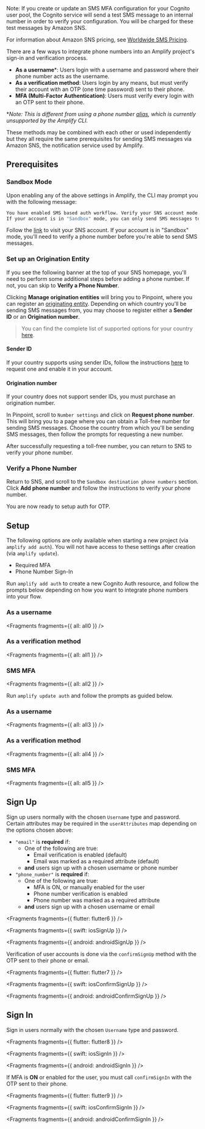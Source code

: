 <Callout>
Note: If you create or update an SMS MFA configuration for your Cognito user pool, the Cognito service will send a test SMS message to an internal number in order to verify your configuration. You will be charged for these test messages by Amazon SNS.

For information about Amazon SNS pricing, see [Worldwide SMS Pricing](https://aws.amazon.com/sns/sms-pricing/).

</Callout>

There are a few ways to integrate phone numbers into an Amplify project's sign-in and verification process.

- **As a username**\*: Users login with a username and password where their phone number acts as the username.
- **As a verification method**: Users login by any means, but must verify their account with an OTP (one time password) sent to their phone.
- **MFA (Multi-Factor Authentication)**: Users must verify every login with an OTP sent to their phone.

\*_Note: This is different from using a phone number [alias](https://docs.aws.amazon.com/cognito/latest/developerguide/user-pool-settings-attributes.html#user-pool-settings-aliases), which is currently unsupported by the Amplify CLI._

These methods may be combined with each other or used independently but they all require the same prerequisites for sending SMS messages via Amazon SNS, the notification service used by Amplify.

## Prerequisites

### Sandbox Mode

Upon enabling any of the above settings in Amplify, the CLI may prompt you with the following message:

```bash
You have enabled SMS based auth workflow. Verify your SNS account mode in the SNS console: https://console.aws.amazon.com/sns/v3/home#/mobile/text-messaging
If your account is in "Sandbox" mode, you can only send SMS messages to verified recipient phone numbers.
```

Follow the [link](https://console.aws.amazon.com/sns/v3/home#/mobile/text-messaging) to visit your SNS account. If your account is in "Sandbox" mode, you'll need to verify a phone number before you're able to send SMS messages.

### Set up an Origination Entity

If you see the following banner at the top of your SNS homepage, you'll need to perform some additional steps before adding a phone number. If not, you can skip to **Verify a Phone Number**.

 

Clicking **Manage origination entities** will bring you to Pinpoint, where you can register an [originating entity](https://docs.aws.amazon.com/sns/latest/dg/channels-sms-originating-identities.html). Depending on which country you'll be sending SMS messages from, you may choose to register either a **Sender ID** or an **Origination number**.

> You can find the complete list of supported options for your country [here](https://docs.aws.amazon.com/pinpoint/latest/userguide/channels-sms-countries.html).

#### Sender ID

If your country supports using sender IDs, follow the instructions [here](https://docs.aws.amazon.com/pinpoint/latest/userguide/channels-sms-countries.html) to request one and enable it in your account.

#### Origination number

If your country does not support sender IDs, you must purchase an origination number.

In Pinpoint, scroll to `Number settings` and click on **Request phone number**. This will bring you to a page where you can obtain a Toll-free number for sending SMS messages. Choose the country from which you'll be sending SMS messages, then follow the prompts for requesting a new number.

After successfully requesting a toll-free number, you can return to SNS to verify your phone number.

### Verify a Phone Number

Return to SNS, and scroll to the `Sandbox destination phone numbers` section. Click **Add phone number** and follow the instructions to verify your phone number.

You are now ready to setup auth for OTP.

## Setup

<Callout warning>

The following options are only available when starting a new project (via `amplify add auth`). You will not have access to these settings after creation (via `amplify update`).

- Required MFA
- Phone Number Sign-In

</Callout>

<BlockSwitcher>

<Block name="New Project">

Run `amplify add auth` to create a new Cognito Auth resource, and follow the prompts below depending on how you want to integrate phone numbers into your flow.

### As a username


<Fragments fragments={{ all: all0 }} />

### As a verification method


<Fragments fragments={{ all: all1 }} />

### SMS MFA


<Fragments fragments={{ all: all2 }} />

</Block>

<Block name="Existing Auth">

Run `amplify update auth` and follow the prompts as guided below.

### As a username


<Fragments fragments={{ all: all3 }} />

### As a verification method


<Fragments fragments={{ all: all4 }} />

### SMS MFA


<Fragments fragments={{ all: all5 }} />

</Block>

</BlockSwitcher>

## Sign Up

Sign up users normally with the chosen `Username` type and password. Certain attributes may be required in the `userAttributes` map depending on the options chosen above:

- `"email"` is **required** if:
  - One of the following are true:
    - Email verification is enabled (default)
    - Email was marked as a required attribute (default)
  - **and** users sign up with a chosen username or phone number
- `"phone_number"` is **required** if:
  - One of the following are true:
    - MFA is ON, or manually enabled for the user
    - Phone number verification is enabled
    - Phone number was marked as a required attribute
  - **and** users sign up with a chosen username or email


<Fragments fragments={{ flutter: flutter6 }} />


<Fragments fragments={{ swift: iosSignUp }} />


<Fragments fragments={{ android: androidSignUp }} />

Verification of user accounts is done via the `confirmSignUp` method with the OTP sent to their phone or email.


<Fragments fragments={{ flutter: flutter7 }} />


<Fragments fragments={{ swift: iosConfirmSignUp }} />


<Fragments fragments={{ android: androidConfirmSignUp }} />

## Sign In

Sign in users normally with the chosen `Username` type and password.


<Fragments fragments={{ flutter: flutter8 }} />


<Fragments fragments={{ swift: iosSignIn }} />


<Fragments fragments={{ android: androidSignIn }} />

If MFA is **ON** or enabled for the user, you must call `confirmSignIn` with the OTP sent to their phone.


<Fragments fragments={{ flutter: flutter9 }} />


<Fragments fragments={{ swift: iosConfirmSignIn }} />


<Fragments fragments={{ android: androidConfirmSignIn }} />
